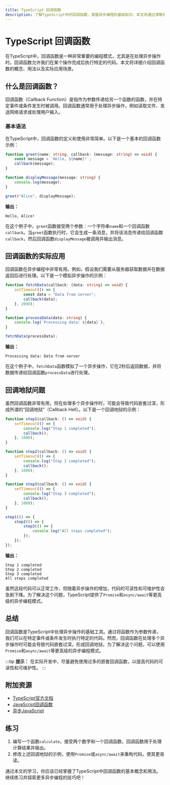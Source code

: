 ```yaml
---
title: TypeScript 回调函数
description: 了解TypeScript中的回调函数，掌握异步编程的基础知识。本文将通过清晰的解释和代码示例，帮助你理解回调函数的概念及其实际应用。
---
```


# TypeScript 回调函数

在TypeScript中，回调函数是一种非常重要的编程模式，尤其是在处理异步操作时。回调函数允许我们在某个操作完成后执行特定的代码。本文将详细介绍回调函数的概念、用法以及实际应用场景。

## 什么是回调函数？

回调函数（Callback Function）是指作为参数传递给另一个函数的函数，并在特定事件或条件发生时被调用。回调函数通常用于处理异步操作，例如读取文件、发送网络请求或处理用户输入。

### 基本语法

在TypeScript中，回调函数的定义和使用非常简单。以下是一个基本的回调函数示例：

```typescript
function greet(name: string, callback: (message: string) => void) {
    const message = `Hello, ${name}!`;
    callback(message);
}

function displayMessage(message: string) {
    console.log(message);
}

greet("Alice", displayMessage);
```

**输出：**
```
Hello, Alice!
```

在这个例子中，`greet`函数接受两个参数：一个字符串`name`和一个回调函数`callback`。当`greet`函数执行时，它会生成一条消息，并将该消息传递给回调函数`callback`，然后回调函数`displayMessage`被调用并输出消息。

## 回调函数的实际应用

回调函数在异步编程中非常有用。例如，假设我们需要从服务器获取数据并在数据返回后进行处理。以下是一个模拟异步操作的示例：

```typescript
function fetchData(callback: (data: string) => void) {
    setTimeout(() => {
        const data = "Data from server";
        callback(data);
    }, 2000);
}

function processData(data: string) {
    console.log(`Processing data: ${data}`);
}

fetchData(processData);
```

**输出：**
```
Processing data: Data from server
```

在这个例子中，`fetchData`函数模拟了一个异步操作，它在2秒后返回数据，并将数据传递给回调函数`processData`进行处理。

## 回调地狱问题

虽然回调函数非常有用，但在处理多个异步操作时，可能会导致代码嵌套过深，形成所谓的“回调地狱”（Callback Hell）。以下是一个回调地狱的示例：

```typescript
function step1(callback: () => void) {
    setTimeout(() => {
        console.log("Step 1 completed");
        callback();
    }, 1000);
}

function step2(callback: () => void) {
    setTimeout(() => {
        console.log("Step 2 completed");
        callback();
    }, 1000);
}

function step3(callback: () => void) {
    setTimeout(() => {
        console.log("Step 3 completed");
        callback();
    }, 1000);
}

step1(() => {
    step2(() => {
        step3(() => {
            console.log("All steps completed");
        });
    });
});
```

**输出：**
```
Step 1 completed
Step 2 completed
Step 3 completed
All steps completed
```

虽然这段代码可以正常工作，但随着异步操作的增加，代码的可读性和可维护性会急剧下降。为了解决这个问题，TypeScript提供了`Promise`和`async/await`等更高级的异步编程模式。

## 总结

回调函数是TypeScript中处理异步操作的基础工具。通过将函数作为参数传递，我们可以在特定事件或条件发生时执行特定的代码。然而，回调函数在处理多个异步操作时可能会导致代码嵌套过深，形成回调地狱。为了解决这个问题，可以使用`Promise`和`async/await`等更高级的异步编程模式。

:::tip
**提示：** 在实际开发中，尽量避免使用过多的嵌套回调函数，以提高代码的可读性和可维护性。
:::

## 附加资源

- [TypeScript官方文档](https://www.typescriptlang.org/docs/)
- [JavaScript回调函数](https://developer.mozilla.org/en-US/docs/Glossary/Callback_function)
- [异步JavaScript](https://developer.mozilla.org/en-US/docs/Learn/JavaScript/Asynchronous)

## 练习

1. 编写一个函数`calculate`，接受两个数字和一个回调函数，回调函数用于处理计算结果并输出。
2. 修改上述回调地狱的示例，使用`Promise`或`async/await`来重构代码，使其更易读。

通过本文的学习，你应该已经掌握了TypeScript中回调函数的基本概念和用法。继续练习并探索更多异步编程的技巧吧！